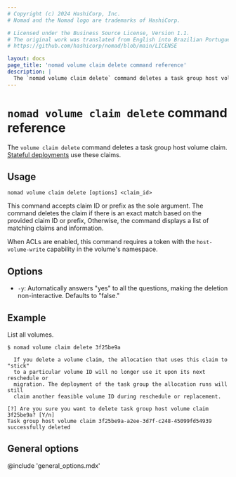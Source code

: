 ```yaml
---
# Copyright (c) 2024 HashiCorp, Inc.
# Nomad and the Nomad logo are trademarks of HashiCorp.

# Licensed under the Business Source License, Version 1.1.
# The original work was translated from English into Brazilian Portuguese.
# https://github.com/hashicorp/nomad/blob/main/LICENSE

layout: docs
page_title: 'nomad volume claim delete command reference'
description: |
  The `nomad volume claim delete` command deletes a task group host volume claim.
---
```


# `nomad volume claim delete` command reference

The `volume claim delete` command deletes a task group host volume claim.
[Stateful deployments][stateful deployments] use these claims.

## Usage

```plaintext
nomad volume claim delete [options] <claim_id>
```

This command accepts claim ID or prefix as the sole argument. The command
deletes the claim if there is an exact match based on the provided claim
ID or prefix, Otherwise, the command displays a list of matching claims and
information.

When ACLs are enabled, this command requires a token with the
`host-volume-write` capability in the volume's namespace.

## Options

- `-y`: Automatically answers "yes" to all the questions, making the deletion
  non-interactive. Defaults to "false."

## Example

List all volumes.

```shell-session
$ nomad volume claim delete 3f25be9a

  If you delete a volume claim, the allocation that uses this claim to "stick"
  to a particular volume ID will no longer use it upon its next reschedule or
  migration. The deployment of the task group the allocation runs will still
  claim another feasible volume ID during reschedule or replacement.

[?] Are you sure you want to delete task group host volume claim 3f25be9a? [Y/n]
Task group host volume claim 3f25be9a-a2ee-3d7f-c248-45099fd54939 successfully deleted
```

## General options

@include 'general_options.mdx'

[stateful deployments]: /nomad/docs/concepts/stateful-deployments
